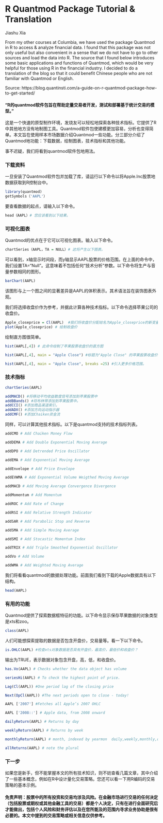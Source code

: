
# R Quantmod Package Tutorial & Translation

Jiashu Xia 


From my other courses at Columbia, we have used the package Quantmod in R to access & analyze financial data. I found that this package was not only useful but also convenient in a sense that we do not have to go to other sources and load the data into R. The source that I found below introduces some basic applications and functions of Quantmod, which would be very helpful for those using R in the financial industry. I decided to do a translation of the blog so that it could benefit Chinese people who are not familiar with Quantmod or English.

Source: https://blog.quantinsti.com/a-guide-on-r-quantmod-package-how-to-get-started/



#### “R的quantmod软件包旨在帮助定量交易者开发，测试和部署基于统计交易的模型。”

这是一个快速的原型制作环境，发烧友可以轻松地探索各种技术指标。它提供了R中其他地方没有地制图工具。Quantmod软件包使建模更加容易，分析也变得简单。本文旨在使用样本市场数据介绍Quantmod一些功能。分三部分介绍了Quantmod地功能：下载数据，绘制图表，技术指标和其他功能。

事不迟疑，我们将看到quantmod软件包地用法。

### 下载资料
一旦安装了Quantmod软件包并加载了库，请运行以下命令以将Apple.Inc股票地数据获取到R控制台中。
```r
library(quantmod)
getSymbols（'AAPL'）
```

要查看数据的起点，请输入以下命令。
```r
head（AAPL）# 您应该看到以下结果。
```

### 可视化图表
Quantmod的优点在于它可以可视化图表。输入以下命令。
```r
chartSeries（AAPL，TA = NULL）# 这将产生以下图表。
```

可以看到，x轴显示时间段，而y轴显示AAPL股票的价格范围。在上面的命令中，我们设置TA="Null"。这意味着不包括任何“技术分析”参数。以下命令将生产与音量参数相同的图形。
```r
barChart(AAPL)
```

该图形与上一个图之间的显著差异是AAPL的体积表示。其术语法旨在装饰图表外观。

我们将选择收盘价作为参考，并据此计算各种技术指标。以下命令选择苹果公司的收盘价。
```r
Apple_closeprice = Cl(AAPL)  #我们将收盘价分配给名为Apple_closeprice的新变量。
plot(Apple_closeprice) # 绘制收盘价
```

绘制直方图很简单。

```r
hist(AAPL[,4]) # 此命令绘制了苹果股票收盘价的直方图
```

```r
hist(AAPL[,4], main = "Apple Close") #标题为"Apple Close" 的苹果股票收盘价直方图。

hist(AAPL[,4], main = "Apple Close", breaks =25) #引入更多价格范围。
```

### 技术指标

```r
chartSeries(AAPL)

addMACD() #将移动平均收益散度信号添加到苹果股票中
addBBands() #将布林带添加到苹果股票中。
addCCI() #添加商品渠道索引。
addADX() #添加方向运动指示器
addCMF() #添加Chaiken资金流
```

同样，可以计算其他技术指标。以下是quantmod支持的技术指标列表。
```r
addCMO # Add Chaiken Money Flow

addDEMA # Add Double Exponential Moving Average

addDPO # Add Detrended Price Oscillator

addEMA # Add Exponential Moving Average

addEnvelope # Add Price Envelope

addEVWMA # Add Exponential Volume Weigthed Moving Average

addMACD # Add Moving Average Convergence Divergence

addMomentum # Add Momentum

addROC # Add Rate of Change

addRSI # Add Relative Strength Indicator

addSAR # Add Parabolic Stop and Reverse

addSMA # Add Simple Moving Average

addSMI # Add Stocastic Momentum Index

addTRIX # Add Triple Smoothed Exponential Oscillator

addVo # Add Volume

addWMA # Add Weighted Moving Average
```

我们将看看quantmod的数据处理功能。前面我们看到下载的Apple数据具有以下结构。
```r
head(AAPL)
```

### 有用的功能

Quantmod提供了探索数据框特征的功能。以下命令显示保存苹果数据的对象类型是xts和zoo。
```r
class(AAPL)
```

人们可能想探索提取的数据是否包含开盘价，交易量等。看一下以下命令。
```r
is.OHLC(AAPL) #检查xts对象数据是否具有开盘价，最高价，最低价和收盘价？
```

输出为TRUE，表示数据对象包含开盘，高，低，和收盘价。

```{r，results = F}
has.Vo(AAPL) # Checks whether the data object has volume

seriesHi(AAPL) # To check the highest point of price.

Lag(Cl(AAPL)) #One period lag of the closing price

Next(OpCl(AAPL)) #The next periods open to close - today!

AAPL ['2007'] #Fetches all Apple’s 2007 OHLC

AAPL ['2008::'] # Apple data, from 2008 onward

dailyReturn(AAPL) # Returns by day

weeklyReturn(AAPL) # Returns by week

monthlyReturn(AAPL) # month, indexed by yearmon  daily,weekly,monthly,quarterly, and yearly

allReturns(AAPL) # note the plural
```

### 下一步

如果您是新手，但不能掌握本文的所有技术知识，则不妨查看几篇文章，其中介绍了一些基本概念，例如在R中设计量化交易策略。您还可以看一下用R编码的交易策略的基本示例。

#### 免责声明：股票中的所有投资和交易均涉及风险。在金融市场进行交易的任何决定（包括股票或期权或其他金融工具的交易）都是个人决定，只有在进行全面研究后才能做出，包括个人风险和财务评估以及在您所能及的范围内寻求业务协助是很有必要的。本文中提到的交易策略或相关信息仅供参考。


